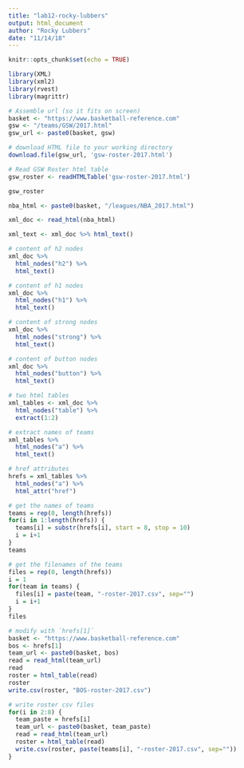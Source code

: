 ```yaml
---
title: "lab12-rocky-lubbers"
output: html_document
author: "Rocky Lubbers"
date: "11/14/18"
---
```


```r
knitr::opts_chunk$set(echo = TRUE)
```

```r
library(XML)
library(xml2)
library(rvest)
library(magrittr)
```

```r
# Assemble url (so it fits on screen)
basket <- "https://www.basketball-reference.com"
gsw <- "/teams/GSW/2017.html"
gsw_url <- paste0(basket, gsw)

# download HTML file to your working directory
download.file(gsw_url, 'gsw-roster-2017.html')

# Read GSW Roster html table
gsw_roster <- readHTMLTable('gsw-roster-2017.html')

gsw_roster
```


```r
nba_html <- paste0(basket, "/leagues/NBA_2017.html")

xml_doc <- read_html(nba_html)

xml_text <- xml_doc %>% html_text()

# content of h2 nodes
xml_doc %>%
  html_nodes("h2") %>%
  html_text() 

# content of h1 nodes
xml_doc %>%
  html_nodes("h1") %>%
  html_text() 

# content of strong nodes
xml_doc %>%
  html_nodes("strong") %>%
  html_text() 

# content of button nodes
xml_doc %>%
  html_nodes("button") %>%
  html_text() 
```

```r
# two html tables
xml_tables <- xml_doc %>%
  html_nodes("table") %>%
  extract(1:2)

# extract names of teams
xml_tables %>% 
  html_nodes("a") %>%
  html_text()
```

```r
# href attributes
hrefs = xml_tables %>% 
  html_nodes("a") %>%
  html_attr("href")

# get the names of teams
teams = rep(0, length(hrefs))
for(i in 1:length(hrefs)) {
  teams[i] = substr(hrefs[i], start = 8, stop = 10)
  i = i+1
}
teams

# get the filenames of the teams
files = rep(0, length(hrefs))
i = 1
for(team in teams) {
  files[i] = paste(team, "-roster-2017.csv", sep="")
  i = i+1
}
files

# modify with `hrefs[1]`
basket <- "https://www.basketball-reference.com"
bos <- hrefs[1]
team_url <- paste0(basket, bos)
read = read_html(team_url)
read
roster = html_table(read)
roster
write.csv(roster, "BOS-roster-2017.csv")

# write roster csv files
for(i in 2:8) {
  team_paste = hrefs[i]
  team_url <- paste0(basket, team_paste)
  read = read_html(team_url)
  roster = html_table(read)
  write.csv(roster, paste(teams[i], "-roster-2017.csv", sep=""))
}
```


